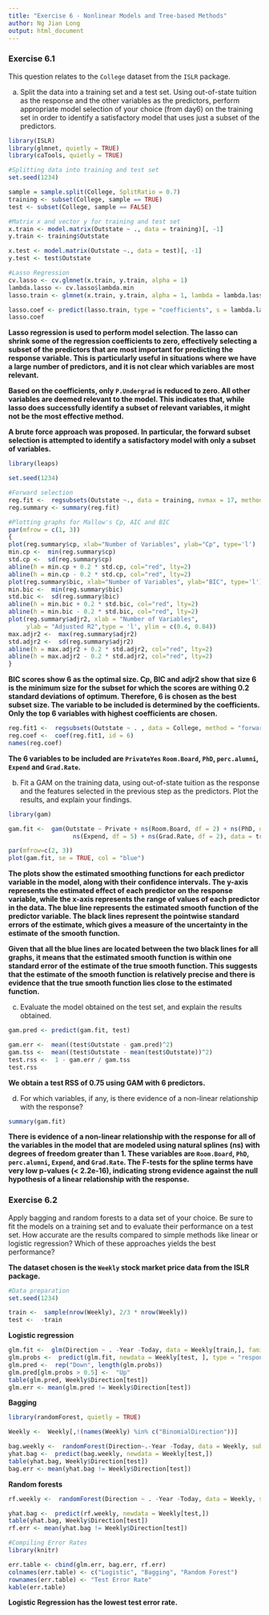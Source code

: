 ---
title: "Exercise 6 - Nonlinear Models and Tree-based Methods"
author: Ng Jian Long
output: html_document
---


### Exercise 6.1

This question relates to the `College` dataset from the `ISLR` package.

(a) Split the data into a training set and a test set. Using out-of-state tuition as the response and the other variables as the predictors, perform appropriate model selection of your choice (from day6) on the training set in order to identify a satisfactory model that uses just a subset of the predictors.

```{r, message = FALSE}
library(ISLR)
library(glmnet, quietly = TRUE)
library(caTools, quietly = TRUE)

#Splitting data into training and test set
set.seed(1234)

sample = sample.split(College, SplitRatio = 0.7)
training <- subset(College, sample == TRUE)
test <- subset(College, sample == FALSE)

#Matrix x and vector y for training and test set
x.train <- model.matrix(Outstate ~ ., data = training)[, -1]
y.train <- training$Outstate

x.test <- model.matrix(Outstate ~., data = test)[, -1]
y.test <- test$Outstate

#Lasso Regression
cv.lasso <- cv.glmnet(x.train, y.train, alpha = 1)
lambda.lasso <- cv.lasso$lambda.min
lasso.train <- glmnet(x.train, y.train, alpha = 1, lambda = lambda.lasso)

lasso.coef <- predict(lasso.train, type = "coefficients", s = lambda.lasso)
lasso.coef
```

**Lasso regression is used to perform model selection. The lasso can shrink some of the regression coefficients to zero, effectively selecting a subset of the predictors that are most important for predicting the response variable. This is particularly useful in situations where we have a large number of predictors, and it is not clear which variables are most relevant.**

**Based on the coefficients, only `P.Undergrad` is reduced to zero. All other variables are deemed relevant to the model. This indicates that, while lasso does successfully identify a subset of relevant variables, it might not be the most effective method.**

**A brute force approach was proposed. In particular, the forward subset selection is attempted to identify a satisfactory model with only a subset of variables.**

```{r}
library(leaps)

set.seed(1234)

#Forward selection
reg.fit <-  regsubsets(Outstate ~., data = training, nvmax = 17, method = "forward")
reg.summary <- summary(reg.fit)

#Plotting graphs for Mallow's Cp, AIC and BIC
par(mfrow = c(1, 3))
{
plot(reg.summary$cp, xlab="Number of Variables", ylab="Cp", type='l')
min.cp <-  min(reg.summary$cp)
std.cp <-  sd(reg.summary$cp)
abline(h = min.cp + 0.2 * std.cp, col="red", lty=2)
abline(h = min.cp - 0.2 * std.cp, col="red", lty=2)
plot(reg.summary$bic, xlab="Number of Variables", ylab="BIC", type='l')
min.bic <-  min(reg.summary$bic)
std.bic <-  sd(reg.summary$bic)
abline(h = min.bic + 0.2 * std.bic, col="red", lty=2)
abline(h = min.bic - 0.2 * std.bic, col="red", lty=2)
plot(reg.summary$adjr2, xlab = "Number of Variables",
     ylab = "Adjusted R2",type = 'l', ylim = c(0.4, 0.84))
max.adjr2 <-  max(reg.summary$adjr2)
std.adjr2 <-  sd(reg.summary$adjr2)
abline(h = max.adjr2 + 0.2 * std.adjr2, col="red", lty=2)
abline(h = max.adjr2 - 0.2 * std.adjr2, col="red", lty=2)
}
```

**BIC scores show 6 as the optimal size. Cp, BIC and adjr2 show that size 6 is the minimum size for the subset for which the scores are withing 0.2 standard deviations of optimum. Therefore, 6 is chosen as the best subset size. The variable to be included is determined by the coefficients. Only the top 6 variables with highest coefficients are chosen.**

```{r}
reg.fit1 <-  regsubsets(Outstate ~ . , data = College, method = "forward")
reg.coef <-  coef(reg.fit1, id = 6)
names(reg.coef)
```

**The 6 variables to be included are `PrivateYes` `Room.Board`, `PhD`, `perc.alumni`, `Expend` and `Grad.Rate`.**

(b) Fit a GAM on the training data, using out-of-state tuition as the response and the features selected in the previous step as the predictors. Plot the results, and explain your findings.

```{r}
library(gam)

gam.fit <-  gam(Outstate ~ Private + ns(Room.Board, df = 2) + ns(PhD, df = 2) + ns(perc.alumni, df = 2) + 
                  ns(Expend, df = 5) + ns(Grad.Rate, df = 2), data = training)

par(mfrow=c(2, 3))
plot(gam.fit, se = TRUE, col = "blue")
```

**The plots show the estimated smoothing functions for each predictor variable in the model, along with their confidence intervals. The y-axis represents the estimated effect of each predictor on the response variable, while the x-axis represents the range of values of each predictor in the data. The blue line represents the estimated smooth function of the predictor variable. The black lines represent the pointwise standard errors of the estimate, which gives a measure of the uncertainty in the estimate of the smooth function.**

**Given that all the blue lines are located between the two black lines for all graphs, it means that the estimated smooth function is within one standard error of the estimate of the true smooth function. This suggests that the estimate of the smooth function is relatively precise and there is evidence that the true smooth function lies close to the estimated function.**

(c) Evaluate the model obtained on the test set, and explain the results obtained.

```{r}
gam.pred <- predict(gam.fit, test)

gam.err <-  mean((test$Outstate - gam.pred)^2)
gam.tss <-  mean((test$Outstate - mean(test$Outstate))^2)
test.rss <-  1 - gam.err / gam.tss
test.rss
```

**We obtain a test RSS of 0.75 using GAM with 6 predictors.** 

(d) For which variables, if any, is there evidence of a non-linear relationship with the response?

```{r}
summary(gam.fit)
```

**There is evidence of a non-linear relationship with the response for all of the variables in the model that are modeled using natural splines (ns) with degrees of freedom greater than 1. These variables are `Room.Board`, `PhD`, `perc.alumni`, `Expend`, and `Grad.Rate`. The F-tests for the spline terms have very low p-values (< 2.2e-16), indicating strong evidence against the null hypothesis of a linear relationship with the response.**

### Exercise 6.2 

Apply bagging and random forests to a data set of your choice. Be sure to fit the models on a training set and to evaluate their performance on a test set. How accurate are the results compared to simple methods like linear or logistic regression? Which of these approaches yields the best performance?

**The dataset chosen is the `Weekly` stock market price data from the ISLR package.**

```{r}
#Data preparation
set.seed(1234)

train <-  sample(nrow(Weekly), 2/3 * nrow(Weekly))
test <-  -train
```

**Logistic regression**

```{r}
glm.fit <-  glm(Direction ~ . -Year -Today, data = Weekly[train,], family = "binomial")
glm.probs <-  predict(glm.fit, newdata = Weekly[test, ], type = "response")
glm.pred <-  rep("Down", length(glm.probs))
glm.pred[glm.probs > 0.5] <-  "Up"
table(glm.pred, Weekly$Direction[test])
glm.err <- mean(glm.pred != Weekly$Direction[test])
```

**Bagging**

```{r}
library(randomForest, quietly = TRUE)

Weekly <-  Weekly[,!(names(Weekly) %in% c("BinomialDirection"))]

bag.weekly <-  randomForest(Direction~.-Year -Today, data = Weekly, subset = train, mtry = 6)
yhat.bag <-  predict(bag.weekly, newdata = Weekly[test,])
table(yhat.bag, Weekly$Direction[test])
bag.err <- mean(yhat.bag != Weekly$Direction[test])
```

**Random forests**

```{r}
rf.weekly <-  randomForest(Direction ~ . -Year -Today, data = Weekly, subset = train, mtry = 2)

yhat.bag <-  predict(rf.weekly, newdata = Weekly[test,])
table(yhat.bag, Weekly$Direction[test])
rf.err <- mean(yhat.bag != Weekly$Direction[test])
```

```{r}
#Compiling Error Rates
library(knitr)

err.table <- cbind(glm.err, bag.err, rf.err)
colnames(err.table) <- c("Logistic", "Bagging", "Random Forest")
rownames(err.table) <- "Test Error Rate"
kable(err.table)
```

**Logistic Regression has the lowest test error rate.**